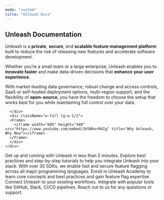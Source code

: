 ```yaml
---
mode: "custom"
title: "Unleash Docs"
---
```


<div className="w-full relative">
  <div
    style={{
      maxWidth: '70rem',
      marginLeft: 'auto',
      marginRight: 'auto',
      paddingLeft: '1.25rem',
      paddingRight: '1.25rem',
      paddingTop: '4rem',
      paddingBottom: '4rem',
    }}
  >
    <div 
      id="pattern-background" 
      className="absolute top-0 right-0 h-2/3 w-1/2 bg-cover bg-center opacity-100 dark:opacity-0 transition-opacity duration-300" 
      style={{ 
        backgroundImage: 'url(https://www.getunleash.io/patterns/Pattern_Homepage-40.png)',
        backgroundSize: 'cover',
        backgroundPosition: 'center'
      }}
    ></div>
    <div className="flex flex-col lg:flex-row items-center gap-10 mb-16">
      <div className="w-full lg:w-1/2 text-left">
        <h2 className="text-4xl text-gray-900 dark:text-white">
          Unleash Documentation
        </h2>
        <p className="mt-4 text-md  font-normal" style={{ maxWidth: '50rem' }}>
         Unleash is a <b>private</b>, <b>secure</b>, and <b>scalable feature management platform</b> built to reduce the risk of releasing new features and accelerate software development.
        </p>
        <p className="mt-4 text-md  font-normal" style={{ maxWidth: '50rem' }}>
         Whether you’re a small team or a large enterprise, Unleash enables you to <b>innovate faster</b> and make data-driven decisions that <b>enhance your user experience</b>.
        </p>
        <p className="mt-4 text-md  font-normal" style={{ maxWidth: '50rem' }}>
          With market-leading data governance, robust change and access controls, SaaS or self-hosted deployment options, multi-region support, and the flexibility of <b>open-source</b>, you have the freedom to choose the setup that works best for you while maintaining full control over your data.
        </p>

      </div>
      <div className="w-full lg:w-1/2">
      <Frame>
        <iframe width="605" height="340" src="https://www.youtube.com/embed/3h5NhorR4Ig" title="Why Unleash, Why Now"></iframe>
      </Frame>
      </div>
    </div>

<CardGroup cols={3}>
<Card title="Quickstart" icon="rocket" href="/quickstart">
Get up and running with Unleash in less than 5 minutes.
</Card>

<Card title="Tutorials and Guides" icon="book-open" href="/feature-flag-migration/feature-flag-migration-best-practices">
  Explore best practices and step-by-step tutorials to help you integrate Unleash into your stack.
</Card>

<Card title="SDKs" icon="code" href="https://docs.getunleash.io/reference/sdks">
  With over 30 SDKs, we enable fast and secure feature flagging across all major programming languages.
</Card>

<Card title="Unleash Academy" icon="graduation-cap" href="https://docs.getunleash.io/unleash-academy/introduction">
  Enroll in Unleash Academy to learn core concepts and best practices and gain feature flag expertise.
</Card>

<Card title="Integrations" icon="plug" href="https://docs.getunleash.io/reference/integrations">
  Connect Unleash to your existing workflows. Integrate with popular tools like GitHub, Slack, CI/CD pipelines.
</Card>

<Card title="Get in touch" icon="message" href="https://www.getunleash.io/support">
  Reach out to us for any questions or support.
</Card>

</CardGroup>
  </div>
</div>
